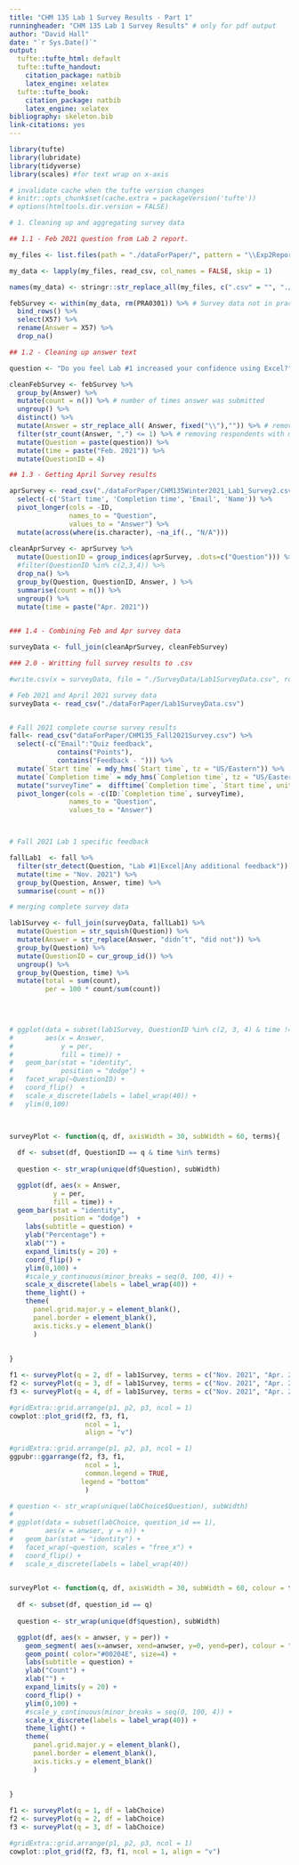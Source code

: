 ```yaml
---
title: "CHM 135 Lab 1 Survey Results - Part 1"
runningheader: "CHM 135 Lab 1 Survey Results" # only for pdf output
author: "David Hall"
date: "`r Sys.Date()`"
output:
  tufte::tufte_html: default
  tufte::tufte_handout:
    citation_package: natbib
    latex_engine: xelatex
  tufte::tufte_book:
    citation_package: natbib
    latex_engine: xelatex
bibliography: skeleton.bib
link-citations: yes
---
```


```r
library(tufte)
library(lubridate)
library(tidyverse)
library(scales) #for text wrap on x-axis

# invalidate cache when the tufte version changes
# knitr::opts_chunk$set(cache.extra = packageVersion('tufte'))
# options(htmltools.dir.version = FALSE)
```

<!-- Importing and cleaning up survey data from Apr 2021 -->
```r
# 1. Cleaning up and aggregating survey data

## 1.1 - Feb 2021 question from Lab 2 report.

my_files <- list.files(path = "./dataForPaper/", pattern = "\\Exp2Report.csv$", full.names = TRUE)

my_data <- lapply(my_files, read_csv, col_names = FALSE, skip = 1)

names(my_data) <- stringr::str_replace_all(my_files, c(".csv" = "", "./SurveyData/" = "", "_Exp2Report" = ""))

febSurvey <- within(my_data, rm(PRA0301)) %>% # Survey data not in practical PRA0301
  bind_rows() %>%
  select(X57) %>%
  rename(Answer = X57) %>%
  drop_na() 

## 1.2 - Cleaning up answer text

question <- "Do you feel Lab #1 increased your confidence using Excel?"

cleanFebSurvey <- febSurvey %>%
  group_by(Answer) %>%
  mutate(count = n()) %>% # number of times answer was submitted
  ungroup() %>%
  distinct() %>% 
  mutate(Answer = str_replace_all( Answer, fixed("\\"),"")) %>% # removing backslash from answers
  filter(str_count(Answer, ",") <= 1) %>% # removing respondents with multiple answers 
  mutate(Question = paste(question)) %>%
  mutate(time = paste("Feb. 2021")) %>%
  mutate(QuestionID = 4)

## 1.3 - Getting April Survey results 

aprSurvey <- read_csv("./dataForPaper/CHM135Winter2021_Lab1_Survey2.csv") %>%
  select(-c('Start time', 'Completion time', 'Email', 'Name')) %>%
  pivot_longer(cols = -ID,
               names_to = "Question", 
               values_to = "Answer") %>%
  mutate(across(where(is.character), ~na_if(., "N/A")))  
  
cleanAprSurvey <- aprSurvey %>%  
  mutate(QuestionID = group_indices(aprSurvey, .dots=c("Question"))) %>%
  #filter(QuestionID %in% c(2,3,4)) %>%
  drop_na() %>%
  group_by(Question, QuestionID, Answer, ) %>%
  summarise(count = n()) %>%
  ungroup() %>%
  mutate(time = paste("Apr. 2021"))
  

### 1.4 - Combining Feb and Apr survey data 

surveyData <- full_join(cleanAprSurvey, cleanFebSurvey) 

### 2.0 - Writting full survey results to .csv

#write.csv(x = surveyData, file = "./SurveyData/Lab1SurveyData.csv", row.names = FALSE)

```

```r
# Feb 2021 and April 2021 survey data
surveyData <- read_csv("./dataForPaper/Lab1SurveyData.csv") 


# Fall 2021 complete course survey results
fall<- read_csv("dataForPaper/CHM135_Fall2021Survey.csv") %>%
  select(-c("Email":"Quiz feedback", 
            contains("Points"), 
            contains("Feedback - "))) %>%
  mutate(`Start time` = mdy_hms(`Start time`, tz = "US/Eastern")) %>%
  mutate(`Completion time` = mdy_hms(`Completion time`, tz = "US/Eastern")) %>%
  mutate("surveyTime" =  difftime(`Completion time`, `Start time`, units = "mins")) %>%
  pivot_longer(cols = -c(ID:`Completion time`, surveyTime),
               names_to = "Question", 
               values_to = "Answer")



# Fall 2021 Lab 1 specific feedback

fallLab1  <- fall %>%
  filter(str_detect(Question, "Lab #1|Excel|Any additional feedback")) %>%
  mutate(time = "Nov. 2021") %>%
  group_by(Question, Answer, time) %>%
  summarise(count = n()) 

# merging complete survey data

lab1Survey <- full_join(surveyData, fallLab1) %>%
  mutate(Question = str_squish(Question)) %>%
  mutate(Answer = str_replace(Answer, "didn’t", "did not")) %>%
  group_by(Question) %>%
  mutate(QuestionID = cur_group_id()) %>%
  ungroup() %>%
  group_by(Question, time) %>% 
  mutate(total = sum(count),
         per = 100 * count/sum(count)) 
  

  
```
```r
# ggplot(data = subset(lab1Survey, QuestionID %in% c(2, 3, 4) & time != "Feb. 2021"),
#        aes(x = Answer, 
#            y = per, 
#            fill = time)) +
#   geom_bar(stat = "identity", 
#            position = "dodge") +
#   facet_wrap(~QuestionID) +
#   coord_flip()  +
#   scale_x_discrete(labels = label_wrap(40)) +
#   ylim(0,100)
  


surveyPlot <- function(q, df, axisWidth = 30, subWidth = 60, terms){
  
  df <- subset(df, QuestionID == q & time %in% terms) 
  
  question <- str_wrap(unique(df$Question), subWidth)

  ggplot(df, aes(x = Answer, 
           y = per, 
           fill = time)) +
  geom_bar(stat = "identity", 
           position = "dodge")  +
    labs(subtitle = question) +
    ylab("Percentage") +
    xlab("") +
    expand_limits(y = 20) +
    coord_flip() +
    ylim(0,100) +
    #scale_y_continuous(minor_breaks = seq(0, 100, 4)) +
    scale_x_discrete(labels = label_wrap(40)) +
    theme_light() +
    theme(
      panel.grid.major.y = element_blank(),
      panel.border = element_blank(),
      axis.ticks.y = element_blank()
      )
    
   
}

f1 <- surveyPlot(q = 2, df = lab1Survey, terms = c("Nov. 2021", "Apr. 2021"))
f2 <- surveyPlot(q = 3, df = lab1Survey, terms = c("Nov. 2021", "Apr. 2021"))
f3 <- surveyPlot(q = 4, df = lab1Survey, terms = c("Nov. 2021", "Apr. 2021"))

#gridExtra::grid.arrange(p1, p2, p3, ncol = 1)
cowplot::plot_grid(f2, f3, f1, 
                   ncol = 1, 
                   align = "v")

#gridExtra::grid.arrange(p1, p2, p3, ncol = 1)
ggpubr::ggarrange(f2, f3, f1, 
                   ncol = 1, 
                   common.legend = TRUE, 
                  legend = "bottom"
                   )
```


```r

# question <- str_wrap(unique(labChoice$Question), subWidth)
# 
# ggplot(data = subset(labChoice, question_id == 1),
#        aes(x = anwser, y = n)) +
#   geom_bar(stat = "identity") +
#   facet_wrap(~question, scales = "free_x") +
#   coord_flip() +
#   scale_x_discrete(labels = label_wrap(40))
  

surveyPlot <- function(q, df, axisWidth = 30, subWidth = 60, colour = time){
  
  df <- subset(df, question_id == q) 
  
  question <- str_wrap(unique(df$question), subWidth)

  ggplot(df, aes(x = anwser, y = per)) +
    geom_segment( aes(x=anwser, xend=anwser, y=0, yend=per), colour = "#BB133E") +
    geom_point( color="#00204E", size=4) +
    labs(subtitle = question) +
    ylab("Count") +
    xlab("") +
    expand_limits(y = 20) +
    coord_flip() +
    ylim(0,100) +
    #scale_y_continuous(minor_breaks = seq(0, 100, 4)) +
    scale_x_discrete(labels = label_wrap(40)) +
    theme_light() +
    theme(
      panel.grid.major.y = element_blank(),
      panel.border = element_blank(),
      axis.ticks.y = element_blank()
      )
    
   
}

f1 <- surveyPlot(q = 1, df = labChoice)
f2 <- surveyPlot(q = 2, df = labChoice)
f3 <- surveyPlot(q = 3, df = labChoice)

#gridExtra::grid.arrange(p1, p2, p3, ncol = 1)
cowplot::plot_grid(f2, f3, f1, ncol = 1, align = "v")

```



